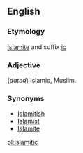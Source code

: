 ==English==

===Etymology===
[[Islamite]] and suffix [[ic]]

===Adjective===
(''dated'') Islamic, Muslim.

===Synonyms===
*[[Islamitish]]
*[[Islamist]]
*[[Islamite]]

[[pl:Islamitic]]